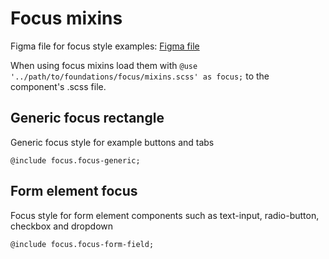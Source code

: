 
<Meta title="Foundations/Focus" />

# Focus mixins

Figma file for focus style examples: [Figma file](https://www.figma.com/file/a6G6ZD6W3tlq0qmUkdvdp1/Fudis-DS-Foundations?node-id=133%3A130&t=Z8j4NL4q9I5h7OMD-0)

When using focus mixins load them with `@use '../path/to/foundations/focus/mixins.scss' as focus;` to the component's .scss file.

## Generic focus rectangle

Generic focus style for example buttons and tabs

```
@include focus.focus-generic;
```

## Form element focus

Focus style for form element components such as text-input, radio-button, checkbox and dropdown

```
@include focus.focus-form-field;
```
